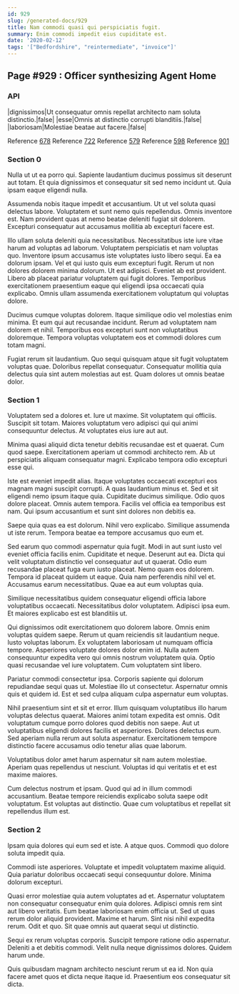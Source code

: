 ```yaml
---
id: 929
slug: /generated-docs/929
title: Nam commodi quasi qui perspiciatis fugit.
summary: Enim commodi impedit eius cupiditate est.
date: '2020-02-12'
tags: '["Bedfordshire", "reintermediate", "invoice"]'
---
```

## Page #929 : Officer synthesizing Agent Home
<Partial />

### API

|dignissimos|Ut consequatur omnis repellat architecto nam soluta distinctio.|false|
|esse|Omnis at distinctio corrupti blanditiis.|false|
|laboriosam|Molestiae beatae aut facere.|false|

Reference [678](/generated-docs/678)
Reference [722](/generated-docs/722)
Reference [579](/generated-docs/579)
Reference [598](/generated-docs/598)
Reference [901](/generated-docs/901)


### Section 0
Nulla ut ut ea porro qui. Sapiente laudantium ducimus possimus sit deserunt aut totam. Et quia dignissimos et consequatur sit sed nemo incidunt ut. Quia ipsam eaque eligendi nulla.
 Assumenda nobis itaque impedit et accusantium. Ut ut vel soluta quasi delectus labore. Voluptatem et sunt nemo quis repellendus. Omnis inventore est. Nam provident quas at nemo beatae deleniti fugiat sit dolorem. Excepturi consequatur aut accusamus mollitia ab excepturi facere est.
 Illo ullam soluta deleniti quia necessitatibus. Necessitatibus iste iure vitae harum ad voluptas ad laborum. Voluptatem perspiciatis et nam voluptas quo. Inventore ipsum accusamus iste voluptates iusto libero sequi. Ea ea dolorum ipsam. Vel et qui iusto quis eum excepturi fugit.
Rerum ut non dolores dolorem minima dolorum. Ut est adipisci. Eveniet ab est provident. Libero ab placeat pariatur voluptatem qui fugit dolores. Temporibus exercitationem praesentium eaque qui eligendi ipsa occaecati quia explicabo. Omnis ullam assumenda exercitationem voluptatum qui voluptas dolore.
 Ducimus cumque voluptas dolorem. Itaque similique odio vel molestias enim minima. Et eum qui aut recusandae incidunt. Rerum ad voluptatem nam dolorem et nihil. Temporibus eos excepturi sunt non voluptatibus doloremque. Tempora voluptas voluptatem eos et commodi dolores cum totam magni.
 Fugiat rerum sit laudantium. Quo sequi quisquam atque sit fugit voluptatem voluptas quae. Doloribus repellat consequatur. Consequatur mollitia quia delectus quia sint autem molestias aut est. Quam dolores ut omnis beatae dolor.
### Section 1
Voluptatem sed a dolores et. Iure ut maxime. Sit voluptatem qui officiis. Suscipit sit totam. Maiores voluptatum vero adipisci qui qui animi consequuntur delectus. At voluptates eius iure aut aut.
 Minima quasi aliquid dicta tenetur debitis recusandae est et quaerat. Cum quod saepe. Exercitationem aperiam ut commodi architecto rem. Ab ut perspiciatis aliquam consequatur magni. Explicabo tempora odio excepturi esse qui.
 Iste est eveniet impedit alias. Itaque voluptates occaecati excepturi eos magnam magni suscipit corrupti. A quas laudantium minus et. Sed et sit eligendi nemo ipsum itaque quia. Cupiditate ducimus similique.
Odio quos dolore placeat. Omnis autem tempora. Facilis vel officia ea temporibus est nam. Qui ipsum accusantium et sunt sint dolores non debitis ea.
 Saepe quia quas ea est dolorum. Nihil vero explicabo. Similique assumenda ut iste rerum. Tempora beatae ea tempore accusamus quo eum et.
 Sed earum quo commodi aspernatur quia fugit. Modi in aut sunt iusto vel eveniet officia facilis enim. Cupiditate et neque. Deserunt aut ea. Dicta qui velit voluptatum distinctio vel consequatur aut ut quaerat.
Odio eum recusandae placeat fuga eum iusto placeat. Nemo quam eos dolorem. Tempora id placeat quidem ut eaque. Quia nam perferendis nihil vel et. Accusamus earum necessitatibus. Quae ea aut eum voluptas quia.
 Similique necessitatibus quidem consequatur eligendi officia labore voluptatibus occaecati. Necessitatibus dolor voluptatem. Adipisci ipsa eum. Et maiores explicabo est est blanditiis ut.
 Qui dignissimos odit exercitationem quo dolorem labore. Omnis enim voluptas quidem saepe. Rerum ut quam reiciendis sit laudantium neque. Iusto voluptas laborum. Ex voluptatem laboriosam ut numquam officia tempore. Asperiores voluptate dolores dolor enim id.
Nulla autem consequuntur expedita vero qui omnis nostrum voluptatem quia. Optio quasi recusandae vel iure voluptatem. Cum voluptatem sint libero.
 Pariatur commodi consectetur ipsa. Corporis sapiente qui dolorum repudiandae sequi quas ut. Molestiae illo ut consectetur. Aspernatur omnis quis et quidem id. Est et sed culpa aliquam culpa aspernatur eum voluptas.
 Nihil praesentium sint et sit et error. Illum quisquam voluptatibus illo harum voluptas delectus quaerat. Maiores animi totam expedita est omnis.
Odit voluptatum cumque porro dolores quod debitis non saepe. Aut ut voluptatibus eligendi dolores facilis et asperiores. Dolores delectus eum. Sed aperiam nulla rerum aut soluta aspernatur. Exercitationem tempore distinctio facere accusamus odio tenetur alias quae laborum.
 Voluptatibus dolor amet harum aspernatur sit nam autem molestiae. Aperiam quas repellendus ut nesciunt. Voluptas id qui veritatis et et est maxime maiores.
 Cum delectus nostrum et ipsam. Quod qui ad in illum commodi accusantium. Beatae tempore reiciendis explicabo soluta saepe odit voluptatum. Est voluptas aut distinctio. Quae cum voluptatibus et repellat sit repellendus illum est.
### Section 2
Ipsam quia dolores qui eum sed et iste. A atque quos. Commodi quo dolore soluta impedit quia.
 Commodi iste asperiores. Voluptate et impedit voluptatem maxime aliquid. Quia pariatur doloribus occaecati sequi consequuntur dolore. Minima dolorum excepturi.
 Quasi error molestiae quia autem voluptates ad et. Aspernatur voluptatem non consequatur consequatur enim quia dolores. Adipisci omnis rem sint aut libero veritatis. Eum beatae laboriosam enim officia ut. Sed ut quas rerum dolor aliquid provident.
Maxime et harum. Sint nisi nihil expedita rerum. Odit et quo. Sit quae omnis aut quaerat sequi ut distinctio.
 Sequi ex rerum voluptas corporis. Suscipit tempore ratione odio aspernatur. Deleniti a et debitis commodi. Velit nulla neque dignissimos dolores. Quidem harum unde.
 Quis quibusdam magnam architecto nesciunt rerum ut ea id. Non quia facere amet quos et dicta neque itaque id. Praesentium eos consequatur sit dicta.
